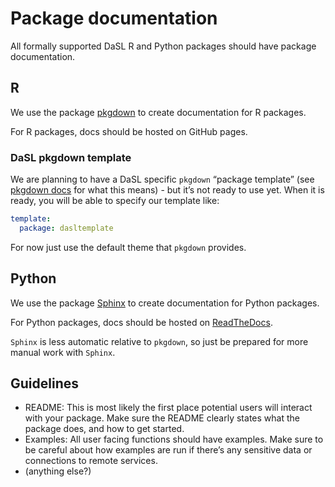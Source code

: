 # Package documentation {#sec-docs}

All formally supported DaSL R and Python packages should have package documentation.

## R

We use the package [pkgdown][] to create documentation for R packages.

For R packages, docs should be hosted on GitHub pages.

### DaSL pkgdown template

We are planning to have a DaSL specific `pkgdown` "package template" (see [pkgdown docs][pkgdowntemp] for what this means) - but it's not ready to use yet. When it is ready, you will be able to specify our template like:

```yml
template:
  package: dasltemplate
```

For now just use the default theme that `pkgdown` provides.

## Python

We use the package [Sphinx][] to create documentation for Python packages.

For Python packages, docs should be hosted on [ReadTheDocs][rtd].

`Sphinx` is less automatic relative to `pkgdown`, so just be prepared for more manual work with `Sphinx`.

## Guidelines

- README: This is most likely the first place potential users will interact with your package. Make sure the README clearly states what the package does, and how to get started.
- Examples: All user facing functions should have examples. Make sure to be careful about how examples are run if there's any sensitive data or connections to remote services.
- (anything else?)

[pkgdown]: https://pkgdown.r-lib.org/
[rtd]: https://about.readthedocs.com/
[Sphinx]: https://www.sphinx-doc.org/
[pkgdowntemp]: https://pkgdown.r-lib.org/articles/customise.html#template-packages

